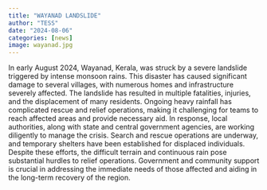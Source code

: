 ```yaml
---
title: "WAYANAD LANDSLIDE"
author: "TESS"
date: "2024-08-06"
categories: [news]
image: wayanad.jpg
---
```

In early August 2024, Wayanad, Kerala, was struck by a severe landslide triggered by intense monsoon rains. This disaster has caused significant damage to several villages, with numerous homes and infrastructure severely affected. The landslide has resulted in multiple fatalities, injuries, and the displacement of many residents. Ongoing heavy rainfall has complicated rescue and relief operations, making it challenging for teams to reach affected areas and provide necessary aid. In response, local authorities, along with state and central government agencies, are working diligently to manage the crisis. Search and rescue operations are underway, and temporary shelters have been established for displaced individuals. Despite these efforts, the difficult terrain and continuous rain pose substantial hurdles to relief operations. Government and community support is crucial in addressing the immediate needs of those affected and aiding in the long-term recovery of the region.


